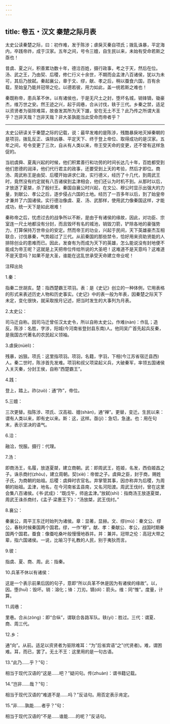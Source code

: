 ```yaml
---
---
---
```

title: 卷五・汉文 秦楚之际月表
---

太史公读秦楚之际，曰：初作难，发于陈涉；虐戾灭秦自项氏；拨乱诛暴，平定海内，卒践帝祚，成于汉家。五年之间，号令三嬗，自生民以来，未始有受命若斯之亟也！

昔虞、夏之兴，积善累功数十年，德洽百姓，摄行政事，考之于天，然后在位。汤、武之王，乃由契、后稷，修仁行义十余世，不期而会孟津八百诸侯，犹以为未可，其后乃放弑。秦起襄公，章于文、缪，献、孝之后，稍以蚕食六国，百有余载，至始皇乃能并冠带之伦。以德若彼，用力如此，盖一统若斯之难也！

秦既称帝，患兵革不休，以有诸侯也，于是无尺土之封，堕坏名城，销锋镝，锄豪杰，维万世之安。然王迹之兴，起于闾巷，合从讨伐，轶于三代。乡秦之禁，适足以资贤者为驱除难耳，故奋发其所为天下雄，安在无土不王？此乃传之所谓大圣乎？岂非天哉？岂非天哉？非大圣孰能当此受命而帝者乎？

----------------

太史公研读关于秦楚之际的记载，说：最早发难的是陈涉，残酷暴戾地灭掉秦朝的是项羽，拨乱反正、诛除凶暴、平定天下、终于登上帝位、取得成功的是汉家。五年之间，号令变更了三次，自从有人类以来，帝王受天命的变更，还不曾有这样急促的。

当初虞舜、夏禹兴起的时候，他们积累善行和功劳的时间长达几十年，百姓都受到他们恩德的润泽，他们代行君主的政事，还要受到上天的考验，然后才即位。商汤、周武称王是由契、后稷开始讲求仁政，实行德义，经历了十几代，到周武王时，竟然没有约定就有八百诸侯到孟津相会，他们还认为时机不到。从那时以后，才放逐了夏桀，杀了殷纣王。秦国自襄公时兴起，在文公、穆公时显示出强大的力量，到献公、孝公之后，逐步侵占六国的土地。经历了一百多年以后，到了始皇帝才兼并了六国诸侯。实行德治像虞、夏、汤、武那样，使用武力像秦国这样，才能成功，统一天下是如此艰难！

秦称帝之后，忧虑过去的战争所以不断，是由于有诸侯的缘故，因此，对功臣、宗室连一尺土地都没有分封，而且毁坏有名的城池，销毁刀箭，铲除各地的豪强势力，打算保持万世帝业的安定。然而帝王的功业，兴起于民间，天下英雄豪杰互相联合，讨伐暴秦，气势超过了三代。从前秦国的那些禁令，恰好用来资助贤能的人排除创业的患难而已。因此，发奋有为而成为天下的英雄，怎么能说没有封地便不能成为帝王呢？这就是上天把帝位传给所说的大圣吧！这难道不是天意吗？这难道不是天意吗？如果不是大圣，谁能在这乱世承受天命建立帝业呢！

注释出处

1.秦：

指秦二世胡亥。楚：指西楚霸王项羽。表：是《史记》创立的一种体例，它用表格的形式来表述历史人物和历史事实。《史记》中的表一般为年表，因秦楚之际天下未定，变化很快，就采取按月记述，把当时发生的大事列为月表。

2.太史公：

司马迁自称。因司马迁曾任汉太史令，所以自称太史公。作难(nàn)：作乱；造反。陈涉：名胜，字涉，阳城(今河南省登封县东南)人。他同吴广首先起兵反秦，是我国古代著名的农民起义领袖。

3.虐戾(nüèlì)：

残暴，凶狠。项氏：这里指项羽。项羽，名籍，字羽，下相(今江苏省宿迁县西)人。秦二世时，陈涉首先发难。项羽和叔父项梁起义兵，大破秦军，率领五国诸侯入关灭秦，分封王侯，自称“西楚霸王”。

4.践：

登上，踏上。祚(zuò)：通“阼”，帝位。

5.三嬗：

三次更替。指陈涉、项氏、汉高祖、嬗(shàn)，通“禅”。更替，变迁。生民以来：谓有人类以来，即有史以来。斯：这，这样。亟(jí)：急切，急速。也：用在句末，表示坚决的语气。

6.洽：

融洽，悦服。摄行：代理。

7.汤：

即商汤王，名履，放逐夏桀，建立商朝。武：即周武王，姓姬，名发，西伯姬昌之子。诛杀商纣(zhòu)，建立周朝。契(xiè)：帝喾之子。虞舜之臣，封于商，赐姓子氏，为商朝的始祖。后稷：虞舜时农官名。弃掌管其事，因亦称弃为后稷，为周朝的始祖。孟津，地名，在今河南省孟县南，又名河阳渡。周武王伐纣，曾在这里会集八百诸侯。《书·武成》：“既戊午，师逾孟津。”放弑(shì)：指商汤王放逐夏桀，周武王诛杀商纣，《孟子·梁惠王下》：“汤放桀，武王伐纣。”

8.襄公：

秦襄公，周平王东迁时始列为诸侯。章：显著，显赫。文、缪(mù)：秦文公、缪公，春秋时候秦国两个国君。缪，一作“穆”。献、孝：秦献公、孝公，战国时期秦国两个国君。蚕食：像蚕吃桑叶般慢慢地吞并。并：兼并。冠带之伦：高冠大带之辈，指六国诸侯。一说，比喻习于礼教的人民，别于夷狄而言。

9.彼：

指虞、夏、商、周。此：指秦。

10.兵革不休以有诸侯：

这是一个表示前果后因的句子，意即“所以兵革不休是因为有诸侯的缘故”。以，因。堕(huī)：毁坏。销：溶化；锋：刀刃。镝(dí)：箭头。维：同“惟”。度量，计算。

11.闾巷：

里巷。合从(zòng)：即“合纵”，谓联合各路军队。轶(yì)：胜过。三代：谓夏、商、周三代。

12.乡：

通“向”。从前。适足以资贤者为驱除难耳：“为”后省宾语“之”(代贤者)。难，谓困难。耳，而已，罢了。无土不王：这里用的是一句古语。

13.“此乃……乎？”句：

相当于现代汉语的“这是……吧？”疑问句。传(zhuàn)：谓书籍记载。

14.“岂非……哉？”句：

相当于现代汉语的“难道不是……吗？”反诘句。用否定表示肯定。

15.“非……孰能……者乎？”句：

相当于现代汉语的“不是……谁能……的呢？”反诘句。

